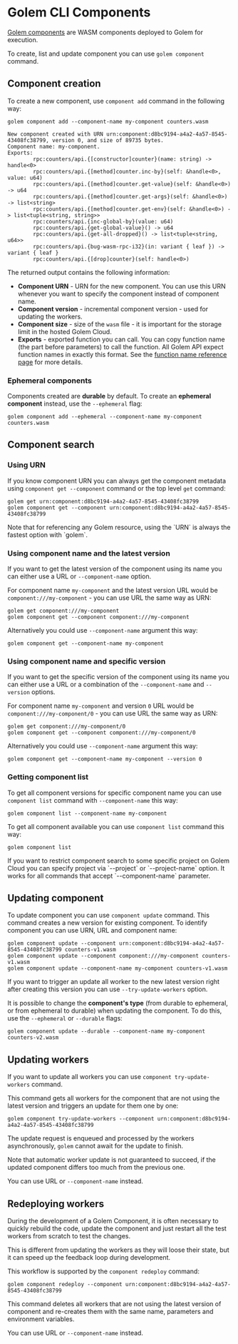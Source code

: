 
# Golem CLI Components

[Golem components](/concepts/components) are WASM components deployed to Golem for execution.

To create, list and update component you can use `golem component` command.

## Component creation

To create a new component, use `component add` command in the following way:

```shell copy
golem component add --component-name my-component counters.wasm
```

```
New component created with URN urn:component:d8bc9194-a4a2-4a57-8545-43408fc38799, version 0, and size of 89735 bytes.
Component name: my-component.
Exports:
        rpc:counters/api.{[constructor]counter}(name: string) -> handle<0>
        rpc:counters/api.{[method]counter.inc-by}(self: &handle<0>, value: u64)
        rpc:counters/api.{[method]counter.get-value}(self: &handle<0>) -> u64
        rpc:counters/api.{[method]counter.get-args}(self: &handle<0>) -> list<string>
        rpc:counters/api.{[method]counter.get-env}(self: &handle<0>) -> list<tuple<string, string>>
        rpc:counters/api.{inc-global-by}(value: u64)
        rpc:counters/api.{get-global-value}() -> u64
        rpc:counters/api.{get-all-dropped}() -> list<tuple<string, u64>>
        rpc:counters/api.{bug-wasm-rpc-i32}(in: variant { leaf }) -> variant { leaf }
        rpc:counters/api.{[drop]counter}(self: handle<0>)
```

The returned output contains the following information:

- **Component URN** - URN for the new component. You can use this URN whenever you want to specify the component instead of component name.
- **Component version** - incremental component version - used for updating the workers.
- **Component size** - size of the `wasm` file - it is important for the storage limit in the hosted Golem Cloud.
- **Exports** - exported function you can call. You can copy function name (the part before parameters) to call the function. All Golem API expect function names in exactly this format. See the [function name reference page](/function-names) for more details.

### Ephemeral components

Components created are **durable** by default. To create an **ephemeral component** instead, use the `--ephemeral` flag:

```shel copy
golem component add --ephemeral --component-name my-component counters.wasm
```

## Component search

### Using URN

If you know component URN you can always get the component metadata using `component get --component` command or the top level `get` command:

```shell copy
golem get urn:component:d8bc9194-a4a2-4a57-8545-43408fc38799
golem component get --component urn:component:d8bc9194-a4a2-4a57-8545-43408fc38799
```

<Callout>
  Note that for referencing any Golem resource, using the `URN` is always the fastest option with
  `golem`.
</Callout>

### Using component name and the latest version

If you want to get the latest version of the component using its name you can either use a URL or `--component-name` option.

For component name `my-component` and the latest version URL would be `component:///my-component` - you can use URL the same way as URN:

```shell
golem get component:///my-component
golem component get --component component:///my-component
```

Alternatively you could use `--component-name` argument this way:

```shell copy
golem component get --component-name my-component
```

### Using component name and specific version

If you want to get the specific version of the component using its name you can either use a URL or a combination of the `--component-name` and `--version` options.

For component name `my-component` and version `0` URL would be `component:///my-component/0` - you can use URL the same way as URN:

```shell
golem get component:///my-component/0
golem component get --component component:///my-component/0
```

Alternatively you could use `--component-name` argument this way:

```shell copy
golem component get --component-name my-component --version 0
```

### Getting component list

To get all component versions for specific component name you can use `component list` command with `--component-name` this way:

```shell copy
golem component list --component-name my-component
```

To get all component available you can use `component list` command this way:

```shell copy
golem component list
```

<Callout>
  If you want to restrict component search to some specific project on Golem Cloud you can specify
  project via `--project` or `--project-name` option. It works for all commands that accept
  `--component-name` parameter.
</Callout>

## Updating component

To update component you can use `component update` command. This command creates a new version for existing component.
To identify component you can use URN, URL and component name:

```shell
golem component update --component urn:component:d8bc9194-a4a2-4a57-8545-43408fc38799 counters-v1.wasm
golem component update --component component:///my-component counters-v1.wasm
golem component update --component-name my-component counters-v1.wasm
```

If you want to trigger an update all worker to the new latest version right after creating this version you can use `--try-update-workers` option.

It is possible to change the **component's type** (from durable to ephemeral, or from ephemeral to durable) when
updating the component. To do this, use the `--ephemeral` or `--durable` flags:

```shell copy
golem component update --durable --component-name my-component counters-v2.wasm
```

## Updating workers

If you want to update all workers you can use `component try-update-workers` command.

This command gets all workers for the component that are not using the latest version and triggers an update for them one by one:

```shell copy
golem component try-update-workers --component urn:component:d8bc9194-a4a2-4a57-8545-43408fc38799
```

The update request is enqueued and processed by the workers asynchronously, `golem` cannot await for the update to finish.

<Callout type="warning">
  Note that automatic worker update is not guaranteed to succeed, if the updated component differs
  too much from the previous one.
</Callout>

<Callout>You can use URL or `--component-name` instead.</Callout>

## Redeploying workers

During the development of a Golem Component, it is often necessary to quickly rebuild the code, update the component and just restart all the test workers from scratch to test the changes.

This is different from updating the workers as they will loose their state, but it can speed up the feedback loop during development.

This workflow is supported by the `component redeploy` command:

```shell copy
golem component redeploy --component urn:component:d8bc9194-a4a2-4a57-8545-43408fc38799
```

This command deletes all workers that are not using the latest version of component and re-creates them with the same name, parameters and environment variables.

<Callout>You can use URL or `--component-name` instead.</Callout>
